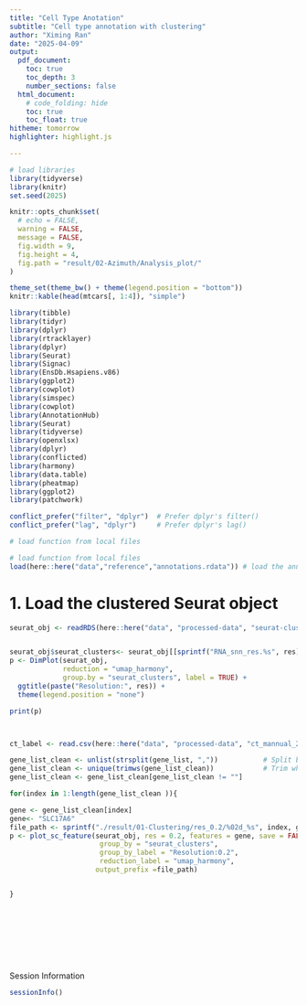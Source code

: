 ```yaml
---
title: "Cell Type Anotation"
subtitle: "Cell type annotation with clustering"
author: "Ximing Ran"
date: "2025-04-09"
output:
  pdf_document:
    toc: true
    toc_depth: 3
    number_sections: false
  html_document:
    # code_folding: hide
    toc: true
    toc_float: true
hitheme: tomorrow
highlighter: highlight.js

---
```


```r
# load libraries
library(tidyverse)
library(knitr)
set.seed(2025)

knitr::opts_chunk$set(
  # echo = FALSE,
  warning = FALSE,
  message = FALSE,
  fig.width = 9,
  fig.height = 4,
  fig.path = "result/02-Azimuth/Analysis_plot/"
)

theme_set(theme_bw() + theme(legend.position = "bottom"))
knitr::kable(head(mtcars[, 1:4]), "simple")
```

```r
library(tibble)
library(tidyr)
library(dplyr)
library(rtracklayer)
library(dplyr)
library(Seurat)
library(Signac)
library(EnsDb.Hsapiens.v86)
library(ggplot2)
library(cowplot)
library(simspec)
library(cowplot)
library(AnnotationHub)
library(Seurat)
library(tidyverse)
library(openxlsx)
library(dplyr)
library(conflicted)
library(harmony)
library(data.table)
library(pheatmap)
library(ggplot2)
library(patchwork)

conflict_prefer("filter", "dplyr")  # Prefer dplyr's filter()
conflict_prefer("lag", "dplyr")     # Prefer dplyr's lag()

```



```r
# load function from local files

```


```r
# load function from local files
load(here::here("data","reference","annotations.rdata")) # load the annotations

```


\newpage

# 1. Load the clustered Seurat object

```r
seurat_obj <- readRDS(here::here("data", "processed-data", "seurat-cluster_2025-04-09.rds"))


seurat_obj$seurat_clusters<- seurat_obj[[sprintf("RNA_snn_res.%s", res)]]
p <- DimPlot(seurat_obj, 
             reduction = "umap_harmony", 
             group.by = "seurat_clusters", label = TRUE) +
  ggtitle(paste("Resolution:", res)) +
  theme(legend.position = "none")

print(p)



ct_label <- read.csv(here::here("data", "processed-data", "ct_mannual_2025-04-09.csv"), row.names = 1)

gene_list_clean <- unlist(strsplit(gene_list, ","))           # Split by comma
gene_list_clean <- unique(trimws(gene_list_clean))            # Trim whitespace, remove duplicates
gene_list_clean <- gene_list_clean[gene_list_clean != ""]  

for(index in 1:length(gene_list_clean )){

gene <- gene_list_clean[index]
gene<- "SLC17A6"
file_path <- sprintf("./result/01-Clustering/res_0.2/%02d_%s", index, gene)
p <- plot_sc_feature(seurat_obj, res = 0.2, features = gene, save = FALSE,
                      group_by = "seurat_clusters",
                      group_by_label = "Resolution:0.2",
                      reduction_label = "umap_harmony",
                     output_prefix =file_path)


}










```

\newpage







\newpage
Session Information
```r
sessionInfo()
```

